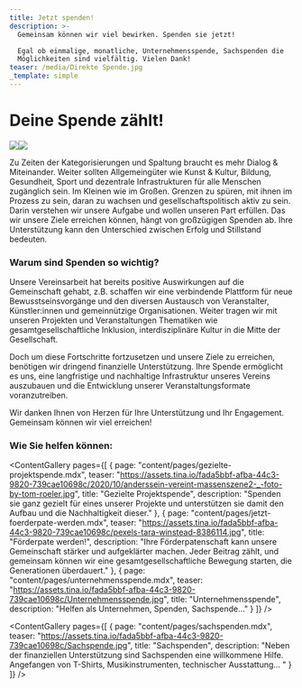 ```yaml
---
title: Jetzt spenden!
description: >-
  Gemeinsam können wir viel bewirken. Spenden sie jetzt!

  Egal ob einmalige, monatliche, Unternehmensspende, Sachspenden die
  Möglichkeiten sind vielfältig. Vielen Dank!
teaser: /media/Direkte Spende.jpg
_template: simple
---
```


# Deine Spende zählt!

![](</media/Direkte Spende.jpg>)![](</media/Direkte Spende.jpg>)

Zu Zeiten der Kategorisierungen und Spaltung braucht es mehr Dialog & Miteinander. Weiter sollten Allgemeingüter wie Kunst & Kultur, Bildung, Gesundheit, Sport und dezentrale Infrastrukturen für alle Menschen zugänglich sein. Im Kleinen wie im Großen. Grenzen zu spüren, mit ihnen im Prozess zu sein, daran zu wachsen und gesellschaftspolitisch aktiv zu sein. Darin verstehen wir unsere Aufgabe und wollen unseren Part erfüllen.
Das wir unsere Ziele erreichen können, hängt von großzügigen Spenden ab. Ihre Unterstützung kann den Unterschied zwischen Erfolg und Stillstand bedeuten.

### **Warum sind Spenden so wichtig?**

Unsere Vereinsarbeit hat bereits positive Auswirkungen auf die Gemeinschaft gehabt, z.B. schaffen wir eine verbindende Plattform für neue Bewusstseinsvorgänge und den diversen Austausch von Veranstalter, Künstler\:innen und gemeinnützige Organisationen. Weiter tragen wir mit unseren Projekten und Veranstaltungen Thematiken wie gesamtgesellschaftliche Inklusion, interdisziplinäre Kultur in die Mitte der Gesellschaft.

Doch um diese Fortschritte fortzusetzen und unsere Ziele zu erreichen, benötigen wir dringend finanzielle Unterstützung. Ihre Spende ermöglicht es uns, eine langfristige und nachhaltige Infrastruktur unseres Vereins auszubauen und die Entwicklung unserer Veranstaltungsformate voranzutreiben.

Wir danken Ihnen von Herzen für Ihre Unterstützung und Ihr Engagement.\
Gemeinsam können wir viel erreichen!

### **Wie Sie helfen können:**

<ContentGallery
  pages={[
    {
      page: "content/pages/gezielte-projektspende.mdx",
      teaser:
        "https://assets.tina.io/fada5bbf-afba-44c3-9820-739cae10698c/2020/10/anderssein-vereint-massenszene2-_-foto-by-tom-roeler.jpg",
      title: "Gezielte Projektspende",
      description:
        "Spenden sie ganz gezielt für eines unserer Projekte und unterstützen sie damit den Aufbau und die Nachhaltigkeit dieser."
    },
    {
      page: "content/pages/jetzt-foerderpate-werden.mdx",
      teaser:
        "https://assets.tina.io/fada5bbf-afba-44c3-9820-739cae10698c/pexels-tara-winstead-8386114.jpg",
      title: "Förderpate werden!",
      description:
        "Ihre Förderpatenschaft kann unsere Gemeinschaft stärker und aufgeklärter machen. Jeder Beitrag zählt, und gemeinsam können wir eine gesamtgesellschaftliche Bewegung starten, die Generationen überdauert."
    },
    {
      page: "content/pages/unternehmensspende.mdx",
      teaser:
        "https://assets.tina.io/fada5bbf-afba-44c3-9820-739cae10698c/Unternehmensspende.jpg",
      title: "Unternehmensspende",
      description: "Helfen als Unternehmen, Spenden, Sachspende..."
    }
  ]}
/>

<ContentGallery
  pages={[
    {
      page: "content/pages/sachspenden.mdx",
      teaser:
        "https://assets.tina.io/fada5bbf-afba-44c3-9820-739cae10698c/Sachspende.jpg",
      title: "Sachspenden",
      description:
        "Neben der finanziellen Unterstützung sind Sachspenden eine willkommene Hilfe. Angefangen von T-Shirts, Musikinstrumenten, technischer Ausstattung... "
    }
  ]}
/>

<DonationForm />
